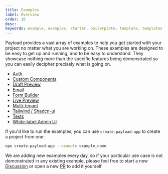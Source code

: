 ```yaml
---
title: Examples
label: Overview
order: 10
desc:
keywords: example, examples, starter, boilerplate, template, templates
---
```


Payload provides a vast array of examples to help you get started with your project no matter what you are working on. These examples are designed to be easy to get up and running, and to be easy to understand. They showcase nothing more than the specific features being demonstrated so you can easily decipher precisely what is going on.

- [Auth](https://github.com/payloadcms/payload/tree/main/examples/auth)
- [Custom Components](https://github.com/payloadcms/payload/tree/main/examples/custom-components)
- [Draft Preview](https://github.com/payloadcms/payload/tree/main/examples/draft-preview)
- [Email](https://github.com/payloadcms/payload/tree/main/examples/email)
- [Form Builder](https://github.com/payloadcms/payload/tree/main/examples/form-builder)
- [Live Preview](https://github.com/payloadcms/payload/tree/main/examples/live-preview)
- [Multi-tenant](https://github.com/payloadcms/payload/tree/main/examples/multi-tenant)
- [Tailwind / Shadcn-ui](https://github.com/payloadcms/payload/tree/main/examples/tailwind-shadcn-ui)
- [Tests](https://github.com/payloadcms/payload/tree/main/examples/testing)
- [White-label Admin UI](https://github.com/payloadcms/payload/tree/main/examples/whitelabel)

If you'd like to run the examples, you can use `create-payload-app` to create a project from one:

```sh
npx create-payload-app --example example_name
```

We are adding new examples every day, so if your particular use case is not demonstrated in any existing example, please feel free to start a new [Discussion](https://github.com/payloadcms/payload/discussions) or open a new [PR](https://github.com/payloadcms/payload/pulls) to add it yourself.
